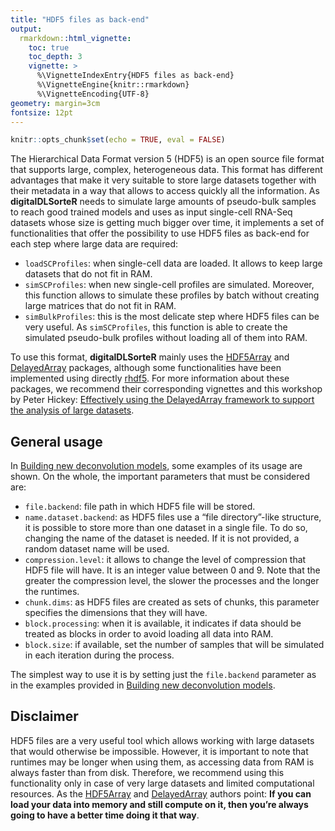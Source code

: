 ```yaml
---
title: "HDF5 files as back-end"
output: 
  rmarkdown::html_vignette:
    toc: true
    toc_depth: 3
    vignette: >
      %\VignetteIndexEntry{HDF5 files as back-end}
      %\VignetteEngine{knitr::rmarkdown}
      %\VignetteEncoding{UTF-8}
geometry: margin=3cm
fontsize: 12pt
---
```


```r
knitr::opts_chunk$set(echo = TRUE, eval = FALSE)
```

The Hierarchical Data Format version 5 (HDF5) is an open source file format that supports large, complex, heterogeneous data. This format has different advantages that make it very suitable to store large datasets together with their metadata in a way that allows to access quickly all the information. As **digitalDLSorteR** needs to simulate large amounts of pseudo-bulk samples to reach good trained models and uses as input single-cell RNA-Seq datasets whose size is getting much bigger over time, it implements a set of functionalities that offer the possibility to use HDF5 files as back-end for each step where large data are required:

* `loadSCProfiles`: when single-cell data are loaded. It allows to keep large datasets that do not fit in RAM.
* `simSCProfiles`: when new single-cell profiles are simulated. Moreover, this function allows to simulate these profiles by batch without creating large matrices that do not fit in RAM.
* `simBulkProfiles`: this is the most delicate step where HDF5 files can be very useful. As `simSCProfiles`, this function is able to create the simulated pseudo-bulk profiles without loading all of them into RAM. 

To use this format, **digitalDLSorteR** mainly uses the [HDF5Array](https://bioconductor.org/packages/release/bioc/html/HDF5Array.html) and [DelayedArray](https://bioconductor.org/packages/release/bioc/html/DelayedArray.html) packages, although some functionalities have been implemented using directly [rhdf5](https://www.bioconductor.org/packages/release/bioc/html/rhdf5.html). For more information about these packages, we recommend their corresponding vignettes and this workshop by Peter Hickey: [Effectively using the DelayedArray framework to support the analysis of large datasets](https://petehaitch.github.io/BioC2020_DelayedArray_workshop/articles/Effectively_using_the_DelayedArray_framework_for_users.html).

## General usage

In [Building new deconvolution models](newModels.html), some examples of its usage are shown. On the whole, the important parameters that must be considered are:

* `file.backend`: file path in which HDF5 file will be stored.
* `name.dataset.backend`: as HDF5 files use a "file directory"-like structure, it is possible to store more than one dataset in a single file. To do so, changing the name of the dataset is needed. If it is not provided, a random dataset name will be used.
* `compression.level`: it allows to change the level of compression that HDF5 file will have. It is an integer value between 0 and 9. Note that the greater the compression level, the slower the processes and the longer the runtimes. 
* `chunk.dims`: as HDF5 files are created as sets of chunks, this parameter specifies the dimensions that they will have.
* `block.processing`: when it is available, it indicates if data should be treated as blocks in order to avoid loading all data into RAM. 
* `block.size`: if available, set the number of samples that will be simulated in each iteration during the process. 

The simplest way to use it is by setting just the `file.backend` parameter as in the examples provided in [Building new deconvolution models](newModels.html). 

## Disclaimer

HDF5 files are a very useful tool which allows working with large datasets that would otherwise be impossible. However, it is important to note that runtimes may be longer when using them, as accessing data from RAM is always faster than from disk. Therefore, we recommend using this functionality only in case of very large datasets and limited computational resources. As the [HDF5Array](https://bioconductor.org/packages/release/bioc/html/HDF5Array.html) and [DelayedArray](https://bioconductor.org/packages/release/bioc/html/DelayedArray.html) authors point: **If you can load your data into memory and still compute on it, then you’re always going to have a better time doing it that way**.
